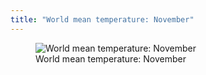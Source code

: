 ```yaml
---
title: "World mean temperature: November"
---
```


![World mean temperature: November](images/tmean_11.png)